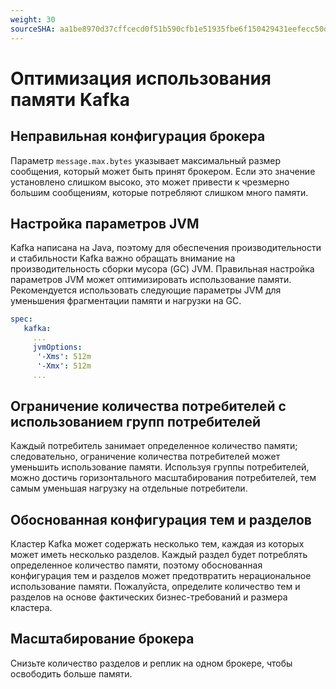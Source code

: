 ```yaml
---
weight: 30
sourceSHA: aa1be8970d37cffcecd0f51b590cfb1e51935fbe6f150429431eefecc50dd82f
---
```


# Оптимизация использования памяти Kafka

## Неправильная конфигурация брокера

Параметр `message.max.bytes` указывает максимальный размер сообщения, который может быть принят брокером. Если это значение установлено слишком высоко, это может привести к чрезмерно большим сообщениям, которые потребляют слишком много памяти.

## Настройка параметров JVM

Kafka написана на Java, поэтому для обеспечения производительности и стабильности Kafka важно обращать внимание на производительность сборки мусора (GC) JVM. Правильная настройка параметров JVM может оптимизировать использование памяти. Рекомендуется использовать следующие параметры JVM для уменьшения фрагментации памяти и нагрузки на GC.

```yaml
spec:
   kafka:
     ...
     jvmOptions:
      '-Xms': 512m
      '-Xmx': 512m
     ...
```

## Ограничение количества потребителей с использованием групп потребителей

Каждый потребитель занимает определенное количество памяти; следовательно, ограничение количества потребителей может уменьшить использование памяти. Используя группы потребителей, можно достичь горизонтального масштабирования потребителей, тем самым уменьшая нагрузку на отдельные потребители.

## Обоснованная конфигурация тем и разделов

Кластер Kafka может содержать несколько тем, каждая из которых может иметь несколько разделов. Каждый раздел будет потреблять определенное количество памяти, поэтому обоснованная конфигурация тем и разделов может предотвратить нерациональное использование памяти. Пожалуйста, определите количество тем и разделов на основе фактических бизнес-требований и размера кластера.

## Масштабирование брокера

Снизьте количество разделов и реплик на одном брокере, чтобы освободить больше памяти.
